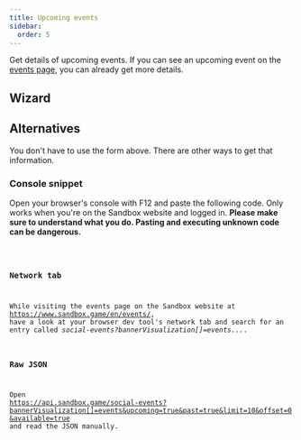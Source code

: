 ```yaml
---
title: Upcoming events
sidebar:
  order: 5
---
```



Get details of upcoming events. If you can see an upcoming event on the [events page](https://www.sandbox.game/en/events/), you can already get more details.


## Wizard

<Wizard/>


## Alternatives

You don't have to use the form above. There are other ways to get that information.


### Console snippet

Open your browser's console with F12 and paste the following code. Only works when you're on the Sandbox website and logged in. **Please make sure to understand what you do. Pasting and executing unknown code can be dangerous.**

<Code code={snippet}/>

### Network tab

While visiting the events page on the Sandbox website at <a href="https://www.sandbox.game/en/events/" target="_blank" rel="noopener noreferrer">https://www.sandbox.game/en/events/</a>, have a look at your browser dev tool's network tab and search for an entry called *social-events?bannerVisualization[]=events...*.


### Raw JSON

Open <a href="https://api.sandbox.game/social-events?bannerVisualization[]=events&upcoming=true&past=true&limit=10&offset=0&available=true" target="_blank" rel="noopener noreferrer">https://api.sandbox.game/social-events?bannerVisualization[]=events&upcoming=true&past=true&limit=10&offset=0&available=true</a> and read the JSON manually.
